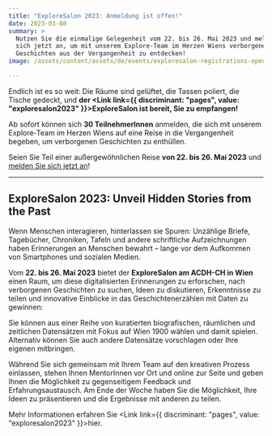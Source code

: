 ```yaml
---
title: "ExploreSalon 2023: Anmeldung ist offen!"
date: 2023-03-08
summary: >
  Nutzen Sie die einmalige Gelegenheit vom 22. bis 26. Mai 2023 und melden Sie
  sich jetzt an, um mit unserem Explore-Team im Herzen Wiens verborgenen
  Geschichten aus der Vergangenheit zu entdecken!
image: /assets/content/assets/de/events/exploresalon-registrations-open/image.png

---
```


Endlich ist es so weit: Die Räume sind gelüftet, die Tassen poliert, die Tische gedeckt, und **der <Link link={{ discriminant: "pages", value: "exploresalon2023" }}>ExploreSalon</Link> ist bereit, Sie zu empfangen!**

Ab sofort können sich **30 TeilnehmerInnen** anmelden, die sich mit unserem Explore-Team im Herzen Wiens auf eine Reise in die Vergangenheit begeben, um verborgenen Geschichten zu enthüllen.

Seien Sie Teil einer außergewöhnlichen Reise **von 22. bis 26. Mai 2023** und [melden Sie sich jetzt an](https://pretix.eu/ExploreSalon2023/Anmeldung/)!

***

## ExploreSalon 2023: Unveil Hidden Stories from the Past

Wenn Menschen interagieren, hinterlassen sie Spuren: Unzählige Briefe, Tagebücher, Chroniken, Tafeln und andere schriftliche Aufzeichnungen haben Erinnerungen an Menschen bewahrt – lange vor dem Aufkommen von Smartphones und sozialen Medien.

Vom **22. bis 26. Mai 2023** bietet der **ExploreSalon am ACDH-CH in Wien** einen Raum, um diese digitalisierten Erinnerungen zu erforschen, nach verborgenen Geschichten zu suchen, Ideen zu diskutieren, Erkenntnisse zu teilen und innovative Einblicke in das Geschichtenerzählen mit Daten zu gewinnen:

Sie können aus einer Reihe von kuratierten biografischen, räumlichen und zeitlichen Datensätzen mit Fokus auf Wien 1900 wählen und damit spielen. Alternativ können Sie auch andere Datensätze vorschlagen oder Ihre eigenen mitbringen.

Während Sie sich gemeinsam mit Ihrem Team auf den kreativen Prozess einlassen, stehen Ihnen MentorInnen vor Ort und online zur Seite und geben Ihnen die Möglichkeit zu gegenseitigem Feedback und Erfahrungsaustausch. Am Ende der Woche haben Sie die Möglichkeit, Ihre Ideen zu präsentieren und die Ergebnisse mit anderen zu teilen.

Mehr Informationen erfahren Sie <Link link={{ discriminant: "pages", value: "exploresalon2023" }}>hier</Link>.
